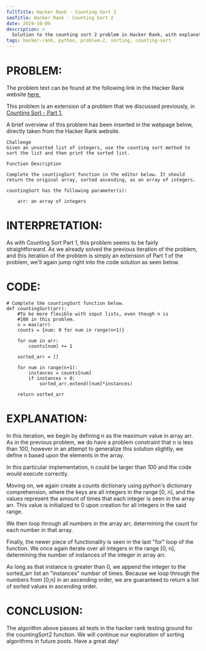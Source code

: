 ```yaml
---
fullTitle: Hacker Rank - Counting Sort 2
seoTitle: Hacker Rank - Counting Sort 2
date: 2019-10-09
description: >
  Solution to the counting sort 2 problem in Hacker Rank, with explanation.
tags: hacker-rank, python, problem-2, sorting, counting-sort
---
```


# PROBLEM:

The problem text can be found at the following link in the Hacker Rank website <a href="https://www.hackerrank.com/challenges/countingsort2" target="_blank">here.</a>

This problem is an extension of a problem that we discussed previously, in <a href="./countingSort1" target="_blank">Counting Sort - Part 1.</a>

A brief overview of this problem has been inserted in the webpage below, directly taken from the Hacker Rank website.

    Challenge
    Given an unsorted list of integers, use the counting sort method to sort the list and then print the sorted list.

    Function Description

    Complete the countingSort function in the editor below. It should return the original array, sorted ascending, as an array of integers.

    countingSort has the following parameter(s):

        arr: an array of integers

# INTERPRETATION:

As with Counting Sort Part 1, this problem seems to be fairly straightforward. As we already solved the previous iteration of the problem,
and this iteration of the problem is simply an extension of Part 1 of the problem, we'll again jump right into the code solution as seen
below.

# CODE:

    # Complete the countingSort function below.
    def countingSort(arr):
        #To be more flexible with input lists, even though n is
        #100 in this problem.
        n = max(arr)
        counts = {num: 0 for num in range(n+1)}

        for num in arr:
            counts[num] += 1

        sorted_arr = []

        for num in range(n+1):
            instances = counts[num]
            if instances > 0:
                sorted_arr.extend([num]*instances)

        return sorted_arr

# EXPLANATION:

In this iteration, we begin by defining n as the maximum value in array arr. As in the previous problem, we do have a problem constraint
that n is less than 100, however in an attempt to generalize this solution slightly, we define n based upon the elements in the array.

In this particular implementation, n could be larger than 100 and the code would execute correctly.

Moving on, we again create a counts dictionary using python's dictionary comprehension, where the keys are all integers in the range [0, n],
and the values represent the amount of times that each integer is seen in the array arr. This value is initialized to 0 upon creation for
all integers in the said range.

We then loop through all numbers in the array arr, determining the count for each number in that array.

Finally, the newer piece of functionality is seen in the last "for" loop of the function. We once again iterate over all integers
in the range [0, n], determining the number of instances of the integer in array arr.

As long as that instance is greater than 0, we append the integer to the sorted_arr list an "instances" number of times. Because
we loop through the numbers from [0,n] in an ascending order, we are guaranteed to return a list of sorted values in ascending
order.

# CONCLUSION:

The algorithm above passes all tests in the hacker rank testing ground for the countingSort2 function. We will continue our
exploration of sorting algorithms in future posts. Have a great day!
